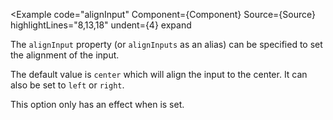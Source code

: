 
<Example
  code="alignInput"
  Component={Component}
  Source={Source}
  highlightLines="8,13,18"
  undent={4}
  expand
>
  The `alignInput` property (or `alignInputs` as an alias) can be specified to
  set the alignment of the input.

  The default value is `center` which will align the input to the center.  It
  can also be set to `left` or `right`.

  This option only has an effect when <CodeHashLink id="showInput"/> is set.
</Example>
